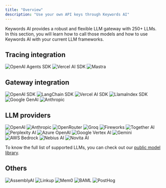 ```yaml
---
title: "Overview"
description: "Use your own API keys through Keywords AI"
---
```


Keywords AI provides a robust and flexible LLM gateway with 250+ LLMs. In this section, you will learn how to call those models and how to use Keywords AI with your current LLM frameworks.

## Tracing integration

<CardGroup cols={3}>
<Card href="/integration/development-frameworks/tracing/openai-agents-sdk">
  <img src="https://keywordsai-static.s3.us-east-1.amazonaws.com/docs/Integrations/integration_cards/openai_agent_v0.png" alt="OpenAI Agents SDK" style={{
    pointerEvents: 'none'
  }} />
</Card>
<Card href="/integration/development-frameworks/tracing/vercel-tracing">
  <img src="https://keywordsai-static.s3.us-east-1.amazonaws.com/docs/Integrations/integration_cards/vercel_v0.png" alt="Vercel AI SDK" style={{
    pointerEvents: 'none'
  }} />
</Card>
<Card href="/integration/development-frameworks/tracing/mastra">
  <img src="https://keywordsai-static.s3.us-east-1.amazonaws.com/docs/Integrations/integration_cards/mastra_v0.png" alt="Mastra" style={{
    pointerEvents: 'none'
  }} />
</Card>
</CardGroup>

## Gateway integration

<CardGroup cols={3}>
<Card href="/integration/development-frameworks/llm_framework/openai/openai-sdk">
  <img src="https://keywordsai-static.s3.us-east-1.amazonaws.com/docs/Integrations/integration_cards/openai_sdk_v0.png" alt="OpenAI SDK" style={{
    pointerEvents: 'none'
  }} />
</Card>
<Card href="/integration/development-frameworks/llm_framework/langchain">
  <img src="https://keywordsai-static.s3.us-east-1.amazonaws.com/docs/Integrations/integration_cards/langchain_v0.png" alt="LangChain SDK" style={{
    pointerEvents: 'none'
  }} />
</Card>
<Card href="/integration/development-frameworks/llm_framework/vercel">
  <img src="https://keywordsai-static.s3.us-east-1.amazonaws.com/docs/Integrations/integration_cards/vercelai_sdk_v0.png" alt="Vercel AI SDK" style={{
    pointerEvents: 'none'
  }} />
</Card>
<Card href="/integration/development-frameworks/llm_framework/llama-index">
  <img src="https://keywordsai-static.s3.us-east-1.amazonaws.com/docs/Integrations/integration_cards/llamaindex_v0.png" alt="LlamaIndex SDK" style={{
    pointerEvents: 'none'
  }} />
</Card>
<Card href="/integration/development-frameworks/llm_framework/google_genai">
  <img src="https://keywordsai-static.s3.us-east-1.amazonaws.com/docs/Integrations/integration_cards/genai_v0.png" alt="Google GenAI" style={{
    pointerEvents: 'none'
  }} />
</Card>
<Card href="/integration/development-frameworks/llm_framework/anthropic">
  <img src="https://keywordsai-static.s3.us-east-1.amazonaws.com/docs/Integrations/integration_cards/anthropic_v0.png" alt="Anthropic" style={{
    pointerEvents: 'none'
  }} />
</Card>
</CardGroup>

## LLM providers

<CardGroup cols={3}>
<Card href="/integration/llm-providers/openai">
  <img src="https://keywordsai-static.s3.us-east-1.amazonaws.com/docs/Integrations/integration_cards/openai_gpt_v0.png" alt="OpenAI" style={{
    pointerEvents: 'none'
  }} />
</Card>
<Card href="/integration/llm-providers/anthropic">
  <img src="https://keywordsai-static.s3.us-east-1.amazonaws.com/docs/Integrations/integration_cards/anthropic_v0.png" alt="Anthropic" style={{
    pointerEvents: 'none'
  }} />
</Card>
<Card href="/integration/llm-providers/openrouter">
  <img src="https://keywordsai-static.s3.us-east-1.amazonaws.com/docs/Integrations/integration_cards/openrouter_v0.png" alt="OpenRouter" style={{
    pointerEvents: 'none'
  }} />
</Card>
<Card href="/integration/llm-providers/groq">
  <img src="https://keywordsai-static.s3.us-east-1.amazonaws.com/docs/Integrations/integration_cards/groq_v0.png" alt="Groq" style={{
    pointerEvents: 'none'
  }} />
</Card>
<Card href="/integration/llm-providers/fireworks">
  <img src="https://keywordsai-static.s3.us-east-1.amazonaws.com/docs/Integrations/integration_cards/fireworks_v0.png" alt="Fireworks" style={{
    pointerEvents: 'none'
  }} />
</Card>
<Card href="/integration/llm-providers/together-ai">
  <img src="https://keywordsai-static.s3.us-east-1.amazonaws.com/docs/Integrations/integration_cards/togetherai_v0.png" alt="Together AI" style={{
    pointerEvents: 'none'
  }} />
</Card>
<Card href="/integration/llm-providers/perplexity-ai">
  <img src="https://keywordsai-static.s3.us-east-1.amazonaws.com/docs/Integrations/integration_cards/perplexity_v0.png" alt="Perplexity AI" style={{
    pointerEvents: 'none'
  }} />
</Card>
<Card href="/integration/llm-providers/azure-openai">
  <img src="https://keywordsai-static.s3.us-east-1.amazonaws.com/docs/Integrations/integration_cards/azure_openai_v0.png" alt="Azure OpenAI" style={{
    pointerEvents: 'none'
  }} />
</Card>
<Card href="/integration/llm-providers/google-vertex-ai">
  <img src="https://keywordsai-static.s3.us-east-1.amazonaws.com/docs/Integrations/integration_cards/vertex_v0.png" alt="Google Vertex AI" style={{
    pointerEvents: 'none'
  }} />
</Card>
<Card href="/integration/llm-providers/gemini">
  <img src="https://keywordsai-static.s3.us-east-1.amazonaws.com/docs/Integrations/integration_cards/gemini_v0.png" alt="Gemini" style={{
    pointerEvents: 'none'
  }} />
</Card>
<Card href="/integration/llm-providers/aws-bedrock">
  <img src="https://keywordsai-static.s3.us-east-1.amazonaws.com/docs/Integrations/integration_cards/aws_bedrock_v0.png" alt="AWS Bedrock" style={{
    pointerEvents: 'none'
  }} />
</Card>
<Card href="/integration/llm-providers/nebius-ai">
  <img src="https://keywordsai-static.s3.us-east-1.amazonaws.com/docs/Integrations/integration_cards/nebius_v0.png" alt="Nebius AI" style={{
    pointerEvents: 'none'
  }} />
</Card>
<Card href="/integration/llm-providers/novita-ai">
  <img src="https://keywordsai-static.s3.us-east-1.amazonaws.com/docs/Integrations/integration_cards/novita_v0.png" alt="Novita AI" style={{
    pointerEvents: 'none'
  }} />
</Card>
</CardGroup>

To know the full list of supported LLMs, you can check out our [public model library](https://www.keywordsai.co/llm-library).


## Others

<CardGroup cols={3}>
<Card href="/integration/others/assemblyai">
  <img src="https://keywordsai-static.s3.us-east-1.amazonaws.com/docs/Integrations/integration_cards/assemblyai_v0.png" alt="AssemblyAI" style={{
    pointerEvents: 'none'
  }} />
</Card>
<Card href="/integration/others/linkup">
  <img src="https://keywordsai-static.s3.us-east-1.amazonaws.com/docs/Integrations/integration_cards/linkup_v0.png" alt="Linkup" style={{
    pointerEvents: 'none'
  }} />
</Card>
<Card href="/integration/others/mem0">
  <img src="https://keywordsai-static.s3.us-east-1.amazonaws.com/docs/Integrations/integration_cards/mem0_v0.png" alt="Mem0" style={{
    pointerEvents: 'none'
  }} />
</Card>
<Card href="/integration/others/baml">
  <img src="https://keywordsai-static.s3.us-east-1.amazonaws.com/docs/Integrations/integration_cards/baml_v0.png" alt="BAML" style={{
    pointerEvents: 'none'
  }} />
</Card>
<Card href="/integration/others/posthog">
  <img src="https://keywordsai-static.s3.us-east-1.amazonaws.com/docs/Integrations/integration_cards/posthog_v0.png" alt="PostHog" style={{
    pointerEvents: 'none'
  }} />
</Card>
</CardGroup>